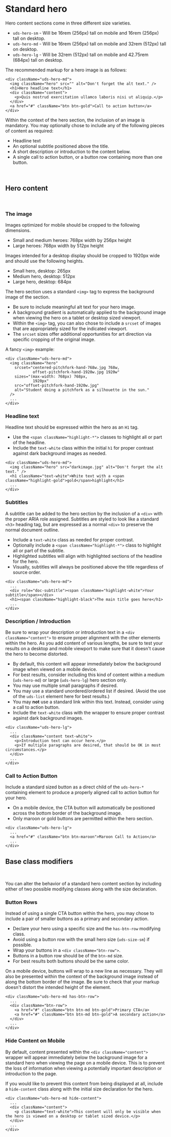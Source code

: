 
<Meta title="Molecules/Heroes/Readme" />

# Standard hero #

Hero content sections come in three different size varieties.

- `uds-hero-sm` - Will be 16rem (256px) tall on mobile and 16rem (256px) tall on desktop.
- `uds-hero-md` - Will be 16rem (256px) tall on mobile and 32rem (512px) tall on desktop.
- `uds-hero-lg` - Will be 32rem (512px) tall on mobile and 42.75rem (684px) tall on desktop.

The recommended markup for a hero image is as follows:

```
<div className="uds-hero-md">
  <img className="hero" src="" alt="Don't forget the alt text." />
  <h1>Hero headline text</h1>
  <div className="content">
    <p>Quis nostrud exercitation ullamco laboris nisi ut aliquip.</p>
  </div>
  <a href="#" className="btn btn-gold">Call to action button</a>
</div>
```

Within the context of the hero section, the inclusion of an image is mandatory. You may optionally chose to include any of the following pieces of content as required:
- Headline text
- An optional subtitle positioned above the title.
- A short description or introduction to the content below.
- A single call to action button, or a button row containing more than one button.

<div className="pt-4">&nbsp;</div>

## Hero content ##

<div className="pt-4">&nbsp;</div>

### The image ###

Images optimized for mobile should be cropped to the following dimensions.

- Small and medium heroes: 768px width by 256px height
- Large heroes: 768px width by 512px height

Images intended for a desktop display should be cropped to 1920px wide and should use the following heights.

- Small hero, desktop: 265px
- Medium hero, desktop: 512px
- Large hero, desktop: 684px

The hero section uses a standard `<img>` tag to express the background image of the section.

- Be sure to include meaningful alt text for your hero image.
- A background gradient is automatically applied to the background image when viewing the hero on a tablet or desktop sized viewport.
- Within the `<img>` tag, you can also chose to include a `srcset` of images that are appropriately sized for the indicated viewport.
- The `srcset` sizes offer additional opportunities for art direction via specific cropping of the original image.

A fancy `<img>` example:

```
<div className="uds-hero-md">
  <img className="hero"
    srcset="centered-pitchfork-hand-768w.jpg 768w,
            offset-pitchfork-hand-1920w.jpg 1920w"
    sizes="(max-width: 768px) 768px,
            1920px"
    src="offset-pitchfork-hand-1920w.jpg"
    alt="Student doing a pitchfork as a silhouette in the sun."
  />
  ...
</div>
```

### Headline text ###

Headline text should be expressed within the hero as an `H1` tag.

- Use the `<span className="highlight-*">` classes to highlight all or part of the headline.
- Include the `text-white` class within the initial `h1` for proper contrast against dark background images as needed.

```
<div className="uds-hero-md">
  <img className="hero" src="darkimage.jpg" alt="Don't forget the alt text." />
  <h1 className="text-white">White text with a <span className="highlight-gold">gold</span>highlight</h1>
  ...
</div>
```

### Subtitles ###

A subtitle can be added to the hero section by the inclusion of a `<div>` with the proper ARIA role assigned. Subtitles are styled to look like a standard `<h3>` heading tag, but are expressed as a normal `<div>` to preserve the normal document outline.

- Include a `text-white` class as needed for proper contrast.
- Optionally include a `<span className="highlight-*">` class to highlight all or part of the subtitle.
- Highlighted subtitles will align with highlighted sections of the headline for the hero.
- Visually, subtitles will always be positioned above the title regardless of source order.

```
<div className="uds-hero-md">
  ...
  <div role="doc-subtitle"><span className="highlight-white">Your subtitle</span></div>
  <h1><span className="highlight-black">The main title goes here</h1>
  ...
</div>
```

### Description / Introduction ###

Be sure to wrap your description or introduction text in a `<div className="content">` to ensure proper alignment with the other elements within the hero. As you add content of various lengths, be sure to test your results on a desktop and mobile viewport to make sure that it doesn't cause the hero to become distorted.


- By default, this content will appear immediately below the background image when viewed on a mobile device.
- For best results, consider including this kind of content within a medium (`uds-hero-md`) or large (`uds-hero-lg`) hero section only.
- You may use multiple small paragraphs if desired.
- You may use a standard unordered/ordered list if desired. (Avoid the use of the `uds-list` element here for best results.)
- You may **not** use a standard link within this text. Instead, consider using a call to action button.
- Include the `text-white` class with the wrapper to ensure proper contrast against dark background images.

```
<div className="uds-hero-lg">
  ...
  <div className="content text-white">
    <p>Introduction text can occur here.</p>
    <p>If multiple paragraphs are desired, that should be OK in most circumstances.</p>
  </div>
  ...
</div>
```

### Call to Action Button ###

Include a standard sized button as a direct child of the `uds-hero-*` containing element to produce a properly aligned call to action button for your hero.

- On a mobile device, the CTA button will automatically be positioned across the bottom border of the background image.
- Only maroon or gold buttons are permitted within the hero section.

```
<div className="uds-hero-lg">
  ...
  <a href="#" className="btn btn-maroon">Maroon Call to Action</a>
  ...
</div>
```

## Base class modifiers ##

<div className="pt-4">&nbsp;</div>

You can alter the behavior of a standard hero content section by including either of two possible modifying classes along with the size declaration.

### Button Rows ###

Instead of using a single CTA button within the hero, you may chose to include a pair of smaller buttons as a primary and secondary action.

- Declare your hero using a specific size and the `has-btn-row` modifying class.
- Avoid using a button row with the small hero size (`uds-size-sm`) if possible.
- Wrap your buttons in a `<div className="btn-row">`.
- Buttons in a button row should be of the `btn-md` size.
- For best results both buttons should be the same color.

On a mobile device, buttons will wrap to a new line as necessary. They will also be presented within the context of the background image instead of along the bottom border of the image. Be sure to check that your markup doesn't distort the intended height of the element.

```
<div className="uds-hero-md has-btn-row">
  ...
  <div className="btn-row">
    <a href="#" className="btn btn-md btn-gold">Primary CTA</a>
    <a href="#" className="btn btn-md btn-gold">A secondary action</a>
  </div>
  ...
</div>
```

### Hide Content on Mobile ###

By default, content presented within the `<div className="content">` wrapper will appear immediately below the background image for a standard hero when viewing the page on a mobile device. This is to prevent the loss of information when viewing a potentially important description or introduction to the page.

If you would like to prevent this content from being displayed at all, include a `hide-content` class along with the initial size declaration for the hero.

```
<div className="uds-hero-md hide-content">
  ...
  <div className="content">
    <p className="text-white">This content will only be visible when the hero is viewed on a desktop or tablet sized device.</p>
  </div>
  ...
</div>
```
